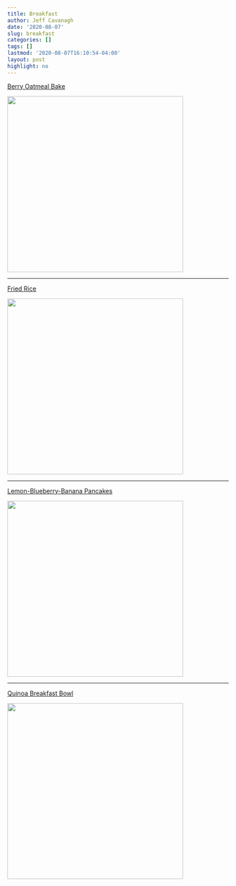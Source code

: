 ```yaml
---
title: Breakfast
author: Jeff Cavanagh
date: '2020-08-07'
slug: breakfast
categories: []
tags: []
lastmod: '2020-08-07T16:10:54-04:00'
layout: post
highlight: no
---
```



[Berry Oatmeal Bake](/recipes/2020-08-07-breakfast_files/Berry Oatmeal Bake.pdf){target="blank"}

![](/recipes/2020-08-07-breakfast_files/berryoatmealbake.png){width=400px}

***

[Fried Rice](/recipes/2020-08-07-breakfast_files/Fried Rice.pdf){target="blank"}

![](/recipes/2020-08-07-breakfast_files/AF1QipMOzZkBB4wVz7K-BMowo_G867VvHlSNEJq82_q_=w1536-h2048.jpg){width=400px}

***

[Lemon-Blueberry-Banana Pancakes](/recipes/2020-08-07-breakfast_files/Pancakes, Lemon-Blueberry-Banana.pdf){target="blank"}

![](/recipes/2020-08-07-breakfast_files/AF1QipM_CTlhqn6kk43amYOT9qgsdh-VNVmmuZWkfLAt=w1536-h2048.jpg){width=400px}

***

[Quinoa Breakfast Bowl](/recipes/2020-08-07-breakfast_files/Quinoa Breakfast Bowl.pdf){target="blank"}

![](/recipes/2020-08-07-breakfast_files/AF1QipMDgYFWTpbkSgvhYsIaSGO1MZOd4G77Op7EPCVM=w1536-h2048.jpg){width=400px}

